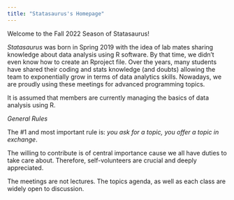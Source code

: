 ```yaml
---
title: "Statasaurus's Homepage"
---
```


Welcome to the Fall 2022 Season of Statasaurus!

*Statasaurus* was born in Spring 2019 with the idea of lab mates sharing knowledge about data analysis using R software. By that time, we didn't even know how to create an Rproject file. Over the years, many students have shared their coding and stats knowledge (and doubts) allowing the team to exponentially grow in terms of data analytics skills. Nowadays, we are proudly using these meetings for advanced programming topics.

::: callout-note
It is assumed that members are currently managing the basics of data analysis using R.
:::

*General Rules*

::: callout-important
The #1 and most important rule is: *you ask for a topic, you offer a topic in exchange*.
:::

The willing to contribute is of central importance cause we all have duties to take care about. Therefore, self-volunteers are crucial and deeply appreciated.

The meetings are not lectures. The topics agenda, as well as each class are widely open to discussion.
